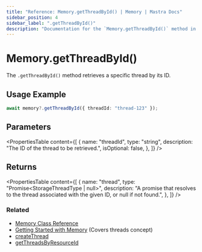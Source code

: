 ```yaml
---
title: "Reference: Memory.getThreadById() | Memory | Mastra Docs"
sidebar_position: 4
sidebar_label: ".getThreadById()"
description: "Documentation for the `Memory.getThreadById()` method in Mastra, which retrieves a specific thread by its ID."
---
```


# Memory.getThreadById()

The `.getThreadById()` method retrieves a specific thread by its ID.

## Usage Example

```typescript
await memory?.getThreadById({ threadId: "thread-123" });
```

## Parameters

<PropertiesTable
  content={[
    {
      name: "threadId",
      type: "string",
      description: "The ID of the thread to be retrieved.",
      isOptional: false,
    },
  ]}
/>

## Returns

<PropertiesTable
  content={[
    {
      name: "thread",
      type: "Promise<StorageThreadType | null>",
      description: "A promise that resolves to the thread associated with the given ID, or null if not found.",
    },
  ]}
/>

### Related

- [Memory Class Reference](/reference/memory/memory-class)
- [Getting Started with Memory](/docs/memory/overview) (Covers threads concept)
- [createThread](/reference/memory/createThread)
- [getThreadsByResourceId](/reference/memory/getThreadsByResourceId)

